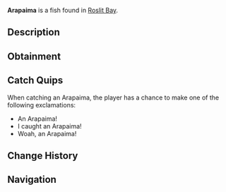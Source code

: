 {{FishInfobox
|image          = Arapaima.png
|rarity         = Rare
|sea            = First Sea
|location       = [[Roslit Bay]]
|sublocation    = Freshwater
|sources        = Carbon Crate, Fish Barrel, Fishing Rod
|radar_location = 
|xp             = 150
|weather        = Rain, Foggy
|time           = 
|season         = 
|bait           = Minnow
|base_weight    = 200
|base_value     = 250
|weight_range   = 100
|base_chance    = 15
|base_resil     = 30
}}
'''Arapaima''' is a {{Rarity|Rare}} fish found in [[Roslit Bay]].

== Description ==
{{Description|Arapaima are massive freshwater fish with large, broad bodies and a distinctive, armor-like scaled appearance. They have a unique respiratory system that allows them to breathe air, as well as gills.|Bestiary Entry}}

== Obtainment ==
{{Description|Found in Roslit Bays freshwater during the day.|Bestiary Hint}}
{{Fish Availability|
Roslit Bay/Freshwater Pond
Roslit Bay/Freshwater Pond Seaweed
|top_rods      = 
Krampus's Rod\363529.85\830203.17;
Magma Rod\345071.34\788048.97;
Plastic Rod\313527.42\716011.25;
Buddy Bond Rod\232906.09\637250.83;
Leviathan's Fang Rod\179641.08\580302.91;
Fast Rod\123438.74\791591.8;
Fischer's Rod\108008.9\692642.82;
Ethereal Prism Rod\160292.51\352664.76;
Seraphic Rod\148512.59\352271.55;
No-Life Rod\140659.47\372763.63;
Rod Of The Forgotten Fang\138132.92\337374.44;
Trident Rod\132323.13\531448.87;
Challenger's Rod\128000.45\335639.47;
Rod Of The Exalted One\124859.49\307037.07;
Free Spirit Rod\124128.12\498535.3;
Rod Of The Depths\122272.39\305378.73;
Zeus Rod\112790.51\307965.33;
Verdant Shear Rod\108205.87\304960.55;
Blazebringer Rod\107160.31\293851.63;
Depthseeker Rod\98935.34\285342.34;
Avalanche Rod\88812.49\257458.81;
Volcanic Rod\87888.48\243498.07;
Steady Rod\26900.68\83790.39
|recommended   = Ethereal Prism Rod
}}

== Catch Quips ==
When catching an Arapaima, the player has a chance to make one of the following exclamations:
* An Arapaima!
* I caught an Arapaima!
* Woah, an Arapaima!

== Change History ==
{{Change History|{{subst:Current Version}}}}

== Navigation ==
{{Fish Navbox|Roslit Bay}}
